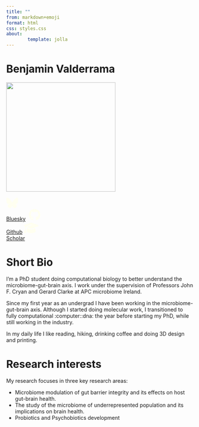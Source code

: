 ```yaml
---
title: ""
from: markdown+emoji
format: html
css: styles.css
about:
        template: jolla
---
```


# Benjamin Valderrama

![](figs/me.png){fig-align="center" width="293"}

::: {.btn-group role="group" aria-label="Social Links"}
[<svg xmlns="http://www.w3.org/2000/svg" height="32" width="32" viewBox="0 0 512 512"><!--!Font Awesome Free 6.7.2 by @fontawesome - https://fontawesome.com License - https://fontawesome.com/license/free Copyright 2025 Fonticons, Inc.--><path fill="#FFFFF0" d="M111.8 62.2C170.2 105.9 233 194.7 256 242.4c23-47.6 85.8-136.4 144.2-180.2c42.1-31.6 110.3-56 110.3 21.8c0 15.5-8.9 130.5-14.1 149.2C478.2 298 412 314.6 353.1 304.5c102.9 17.5 129.1 75.5 72.5 133.5c-107.4 110.2-154.3-27.6-166.3-62.9l0 0c-1.7-4.9-2.6-7.8-3.3-7.8s-1.6 3-3.3 7.8l0 0c-12 35.3-59 173.1-166.3 62.9c-56.5-58-30.4-116 72.5-133.5C100 314.6 33.8 298 15.7 233.1C10.4 214.4 1.5 99.4 1.5 83.9c0-77.8 68.2-53.4 110.3-21.8z"/></svg><br>Bluesky](https://bsky.app/profile/bvalderrama.bsky.social){.btn .btn-dark .btn role="button" data-toggle="data" title="bluesky"} [<svg xmlns="http://www.w3.org/2000/svg" height="32" width="40" viewBox="0 0 496 512"><!--!Font Awesome Free 6.7.2 by @fontawesome - https://fontawesome.com License - https://fontawesome.com/license/free Copyright 2025 Fonticons, Inc.--><path fill="#FFFFF0" d="M165.9 397.4c0 2-2.3 3.6-5.2 3.6-3.3 .3-5.6-1.3-5.6-3.6 0-2 2.3-3.6 5.2-3.6 3-.3 5.6 1.3 5.6 3.6zm-31.1-4.5c-.7 2 1.3 4.3 4.3 4.9 2.6 1 5.6 0 6.2-2s-1.3-4.3-4.3-5.2c-2.6-.7-5.5 .3-6.2 2.3zm44.2-1.7c-2.9 .7-4.9 2.6-4.6 4.9 .3 2 2.9 3.3 5.9 2.6 2.9-.7 4.9-2.6 4.6-4.6-.3-1.9-3-3.2-5.9-2.9zM244.8 8C106.1 8 0 113.3 0 252c0 110.9 69.8 205.8 169.5 239.2 12.8 2.3 17.3-5.6 17.3-12.1 0-6.2-.3-40.4-.3-61.4 0 0-70 15-84.7-29.8 0 0-11.4-29.1-27.8-36.6 0 0-22.9-15.7 1.6-15.4 0 0 24.9 2 38.6 25.8 21.9 38.6 58.6 27.5 72.9 20.9 2.3-16 8.8-27.1 16-33.7-55.9-6.2-112.3-14.3-112.3-110.5 0-27.5 7.6-41.3 23.6-58.9-2.6-6.5-11.1-33.3 2.6-67.9 20.9-6.5 69 27 69 27 20-5.6 41.5-8.5 62.8-8.5s42.8 2.9 62.8 8.5c0 0 48.1-33.6 69-27 13.7 34.7 5.2 61.4 2.6 67.9 16 17.7 25.8 31.5 25.8 58.9 0 96.5-58.9 104.2-114.8 110.5 9.2 7.9 17 22.9 17 46.4 0 33.7-.3 75.4-.3 83.6 0 6.5 4.6 14.4 17.3 12.1C428.2 457.8 496 362.9 496 252 496 113.3 383.5 8 244.8 8zM97.2 352.9c-1.3 1-1 3.3 .7 5.2 1.6 1.6 3.9 2.3 5.2 1 1.3-1 1-3.3-.7-5.2-1.6-1.6-3.9-2.3-5.2-1zm-10.8-8.1c-.7 1.3 .3 2.9 2.3 3.9 1.6 1 3.6 .7 4.3-.7 .7-1.3-.3-2.9-2.3-3.9-2-.6-3.6-.3-4.3 .7zm32.4 35.6c-1.6 1.3-1 4.3 1.3 6.2 2.3 2.3 5.2 2.6 6.5 1 1.3-1.3 .7-4.3-1.3-6.2-2.2-2.3-5.2-2.6-6.5-1zm-11.4-14.7c-1.6 1-1.6 3.6 0 5.9 1.6 2.3 4.3 3.3 5.6 2.3 1.6-1.3 1.6-3.9 0-6.2-1.4-2.3-4-3.3-5.6-2z"/></svg><br>Github](https://github.com/Benjamin-Valderrama){.btn .btn-dark .btn role="button" data-toggle="data" title="github"} [<svg xmlns="http://www.w3.org/2000/svg" height="32" width="40" viewBox="0 0 640 512"><!--!Font Awesome Free 6.7.2 by @fontawesome - https://fontawesome.com License - https://fontawesome.com/license/free Copyright 2025 Fonticons, Inc.--><path fill="#FFFFF0" d="M320 32c-8.1 0-16.1 1.4-23.7 4.1L15.8 137.4C6.3 140.9 0 149.9 0 160s6.3 19.1 15.8 22.6l57.9 20.9C57.3 229.3 48 259.8 48 291.9l0 28.1c0 28.4-10.8 57.7-22.3 80.8c-6.5 13-13.9 25.8-22.5 37.6C0 442.7-.9 448.3 .9 453.4s6 8.9 11.2 10.2l64 16c4.2 1.1 8.7 .3 12.4-2s6.3-6.1 7.1-10.4c8.6-42.8 4.3-81.2-2.1-108.7C90.3 344.3 86 329.8 80 316.5l0-24.6c0-30.2 10.2-58.7 27.9-81.5c12.9-15.5 29.6-28 49.2-35.7l157-61.7c8.2-3.2 17.5 .8 20.7 9s-.8 17.5-9 20.7l-157 61.7c-12.4 4.9-23.3 12.4-32.2 21.6l159.6 57.6c7.6 2.7 15.6 4.1 23.7 4.1s16.1-1.4 23.7-4.1L624.2 182.6c9.5-3.4 15.8-12.5 15.8-22.6s-6.3-19.1-15.8-22.6L343.7 36.1C336.1 33.4 328.1 32 320 32zM128 408c0 35.3 86 72 192 72s192-36.7 192-72L496.7 262.6 354.5 314c-11.1 4-22.8 6-34.5 6s-23.5-2-34.5-6L143.3 262.6 128 408z"/></svg><br>Scholar](https://scholar.google.com/citations?hl=en&user=fteDslYAAAAJ&view_op=list_works&sortby=pubdate){.btn .btn-dark .btn role="button" data-toggle="data" title="scholar"}
:::

# Short Bio

I'm a [PhD student doing computational biology]{.my_bold} to better understand the [microbiome-gut-brain axis]{.my_bold}. I work under the supervision of Professors John F. Cryan and Gerard Clarke at APC microbiome Ireland.

Since my first year as an undergrad I have been working in the microbiome-gut-brain axis. Although I started doing molecular work, I transitioned to fully computational :computer::dna: the year before starting my PhD, while still working in the industry.

In my daily life I like reading, hiking, drinking coffee and doing 3D design and printing.

# Research interests

My research focuses in three key research areas:

::: bullet-list
-   Microbiome modulation of gut barrier integrity and its effects on host gut-brain health.
-   The study of the microbiome of underrepresented population and its implications on brain health.
-   Probiotics and Psychobiotics development
:::